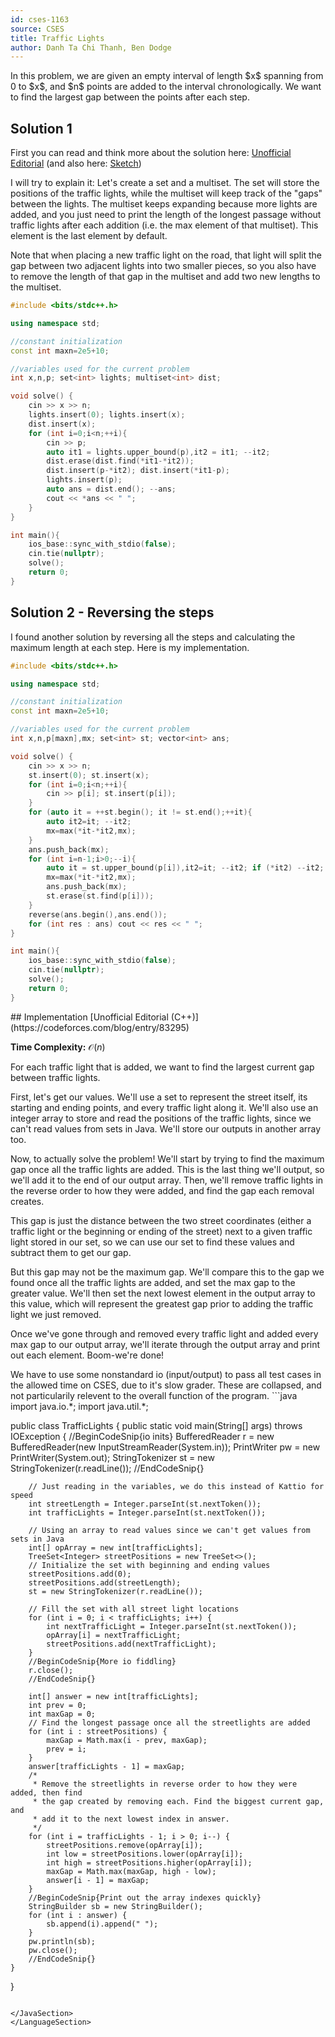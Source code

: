 ```yaml
---
id: cses-1163
source: CSES
title: Traffic Lights
author: Danh Ta Chi Thanh, Ben Dodge
---
```


<LanguageSection>
<CPPSection>
In this problem, we are given an empty interval of length $x$ spanning from 0 to
$x$, and $n$ points are added to the interval chronologically. We want to find
the largest gap between the points after each step.

## Solution 1

First you can read and think more about the solution here:
[Unofficial Editorial](https://codeforces.com/blog/entry/83295) (and also here:
[Sketch](https://codeforces.com/blog/entry/86096?#comment-739122))

I will try to explain it: Let's create a set and a multiset. The set will store
the positions of the traffic lights, while the multiset will keep track of the
"gaps" between the lights. The multiset keeps expanding because more lights are
added, and you just need to print the length of the longest passage without
traffic lights after each addition (i.e. the max element of that multiset). This
element is the last element by default.

Note that when placing a new traffic light on the road, that light will split
the gap between two adjacent lights into two smaller pieces, so you also have to
remove the length of that gap in the multiset and add two new lengths to the
multiset.

```cpp
#include <bits/stdc++.h>

using namespace std;

//constant initialization
const int maxn=2e5+10;

//variables used for the current problem
int x,n,p; set<int> lights; multiset<int> dist;

void solve() {
	cin >> x >> n;
	lights.insert(0); lights.insert(x);
	dist.insert(x);
	for (int i=0;i<n;++i){
		cin >> p;
		auto it1 = lights.upper_bound(p),it2 = it1; --it2;
		dist.erase(dist.find(*it1-*it2));
		dist.insert(p-*it2); dist.insert(*it1-p);
		lights.insert(p);
		auto ans = dist.end(); --ans;
		cout << *ans << " ";
	}
}

int main(){
	ios_base::sync_with_stdio(false);
	cin.tie(nullptr);
	solve();
	return 0;
}
```

## Solution 2 - Reversing the steps

I found another solution by reversing all the steps and calculating the maximum
length at each step. Here is my implementation.

```cpp
#include <bits/stdc++.h>

using namespace std;

//constant initialization
const int maxn=2e5+10;

//variables used for the current problem
int x,n,p[maxn],mx; set<int> st; vector<int> ans;

void solve() {
	cin >> x >> n;
	st.insert(0); st.insert(x);
	for (int i=0;i<n;++i){
		cin >> p[i]; st.insert(p[i]);
	}
	for (auto it = ++st.begin(); it != st.end();++it){
		auto it2=it; --it2;
		mx=max(*it-*it2,mx);
	}
	ans.push_back(mx);
	for (int i=n-1;i>0;--i){
		auto it = st.upper_bound(p[i]),it2=it; --it2; if (*it2) --it2;
		mx=max(*it-*it2,mx);
		ans.push_back(mx);
		st.erase(st.find(p[i]));
	}
	reverse(ans.begin(),ans.end());
	for (int res : ans) cout << res << " ";
}

int main(){
	ios_base::sync_with_stdio(false);
	cin.tie(nullptr);
	solve();
	return 0;
}
```

</CPPSection>
<JavaSection>
## Implementation
[Unofficial Editorial (C++)](https://codeforces.com/blog/entry/83295)

**Time Complexity:** $\mathcal{O}(n)$

For each traffic light that is added, we want to find the largest current gap
between traffic lights.

First, let's get our values. We'll use a set to represent the street itself, its
starting and ending points, and every traffic light along it. We'll also use an
integer array to store and read the positions of the traffic lights, since we
can't read values from sets in Java. We'll store our outputs in another array
too.

Now, to actually solve the problem! We'll start by trying to find the maximum
gap once all the traffic lights are added. This is the last thing we'll output,
so we'll add it to the end of our output array. Then, we'll remove traffic
lights in the reverse order to how they were added, and find the gap each
removal creates.

This gap is just the distance between the two street coordinates (either a
traffic light or the beginning or ending of the street) next to a given traffic
light stored in our set, so we can use our set to find these values and subtract
them to get our gap.

But this gap may not be the maximum gap. We'll compare this to the gap we found
once all the traffic lights are added, and set the max gap to the greater value.
We'll then set the next lowest element in the output array to this value, which
will represent the greatest gap prior to adding the traffic light we just
removed.

Once we've gone through and removed every traffic light and added every max gap
to our output array, we'll iterate through the output array and print out each
element. Boom-we're done!

<Warning>
We have to use some nonstandard io (input/output) to pass all test cases in the allowed time on CSES, due to it's slow grader. These are collapsed, and not particularily relevent to the overall function of the program.
</Warning>
```java
import java.io.*;
import java.util.*;

public class TrafficLights { public static void main(String[] args) throws IOException { 
	//BeginCodeSnip{io inits} BufferedReader r = new
	BufferedReader(new InputStreamReader(System.in)); PrintWriter pw = new
	PrintWriter(System.out); StringTokenizer st = new StringTokenizer(r.readLine());
	//EndCodeSnip{}

    	// Just reading in the variables, we do this instead of Kattio for speed
    	int streetLength = Integer.parseInt(st.nextToken());
    	int trafficLights = Integer.parseInt(st.nextToken());

    	// Using an array to read values since we can't get values from sets in Java
    	int[] opArray = new int[trafficLights];
    	TreeSet<Integer> streetPositions = new TreeSet<>();
    	// Initialize the set with beginning and ending values
    	streetPositions.add(0);
    	streetPositions.add(streetLength);
    	st = new StringTokenizer(r.readLine());

    	// Fill the set with all street light locations
    	for (int i = 0; i < trafficLights; i++) {
    		int nextTrafficLight = Integer.parseInt(st.nextToken());
    		opArray[i] = nextTrafficLight;
    		streetPositions.add(nextTrafficLight);
    	}
    	//BeginCodeSnip{More io fiddling}
    	r.close();
    	//EndCodeSnip{}

    	int[] answer = new int[trafficLights];
    	int prev = 0;
    	int maxGap = 0;
    	// Find the longest passage once all the streetlights are added
    	for (int i : streetPositions) {
    		maxGap = Math.max(i - prev, maxGap);
    		prev = i;
    	}
    	answer[trafficLights - 1] = maxGap;
    	/*
    	 * Remove the streetlights in reverse order to how they were added, then find
    	 * the gap created by removing each. Find the biggest current gap, and
    	 * add it to the next lowest index in answer.
    	 */
    	for (int i = trafficLights - 1; i > 0; i--) {
    		streetPositions.remove(opArray[i]);
    		int low = streetPositions.lower(opArray[i]);
    		int high = streetPositions.higher(opArray[i]);
    		maxGap = Math.max(maxGap, high - low);
    		answer[i - 1] = maxGap;
    	}
    	//BeginCodeSnip{Print out the array indexes quickly}
    	StringBuilder sb = new StringBuilder();
    	for (int i : answer) {
    		sb.append(i).append(" ");
    	}
    	pw.println(sb);
    	pw.close();
    	//EndCodeSnip{}
    }
}

```

</JavaSection>
</LanguageSection>

